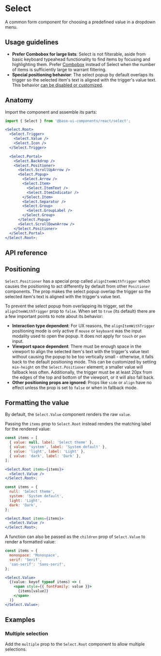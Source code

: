 # Select

<Subtitle>A common form component for choosing a predefined value in a dropdown menu.</Subtitle>
<Meta
  name="description"
  content="A high-quality, unstyled React select component that allows you for choosing a predefined value in a dropdown menu."
/>

<Demo path="./demos/hero" />

## Usage guidelines

- **Prefer Combobox for large lists**: Select is not filterable, aside from basic keyboard typeahead functionality to find items by focusing and highlighting them. Prefer [Combobox](/react/components/combobox) instead of Select when the number of items is sufficiently large to warrant filtering.
- **Special positioning behavior**: The select popup by default overlaps its trigger so the selected item's text is aligned with the trigger's value text. This behavior [can be disabled or customized](/react/components/select#positioning).

## Anatomy

Import the component and assemble its parts:

```jsx title="Anatomy"
import { Select } from '@base-ui-components/react/select';

<Select.Root>
  <Select.Trigger>
    <Select.Value />
    <Select.Icon />
  </Select.Trigger>

  <Select.Portal>
    <Select.Backdrop />
    <Select.Positioner>
      <Select.ScrollUpArrow />
      <Select.Popup>
        <Select.Arrow />
        <Select.Item>
          <Select.ItemText />
          <Select.ItemIndicator />
        </Select.Item>
        <Select.Separator />
        <Select.Group>
          <Select.GroupLabel />
        </Select.Group>
      </Select.Popup>
      <Select.ScrollDownArrow />
    </Select.Positioner>
  </Select.Portal>
</Select.Root>;
```

## API reference

<Reference
  component="Select"
  parts="Root, Trigger, Value, Icon, Backdrop, Portal, Positioner, Popup, Arrow, Item, ItemText, ItemIndicator, Group, GroupLabel, ScrollUpArrow, ScrollDownArrow, Separator"
/>

## Positioning

`Select.Positioner` has a special prop called `alignItemWithTrigger` which causes the positioning to act differently by default from other `Positioner` components.
The prop makes the select popup overlap the trigger so the selected item's text is aligned with the trigger's value text.

To prevent the select popup from overlapping its trigger, set the `alignItemWithTrigger` prop to `false`.
When set to `true` (its default) there are a few important points to note about its behavior:

- **Interaction type dependent**: For UX reasons, the `alignItemWithTrigger` positioning mode is only active if `mouse` or `keyboard` was the input modality used to open the popup. It does not apply for `touch` or `pen` input.
- **Viewport space dependent**: There must be enough space in the viewport to align the selected item's text with the trigger's value text without causing the popup to be too vertically small - otherwise, it falls back to the default positioning mode. This can be customized by setting `min-height` on the `Select.Positioner` element; a smaller value will fallback less often. Additionally, the trigger must be at least 20px from the edges of the top and bottom of the viewport, or it will also fall back.
- **Other positioning props are ignored**: Props like `side` or `align` have no effect unless the prop is set to `false` or when in fallback mode.

## Formatting the value

By default, the `Select.Value` component renders the raw `value`.

Passing the `items` prop to `Select.Root` instead renders the matching label for the rendered value:

```jsx title="items prop (Array)" "items"1,3
const items = [
  { value: null, label: 'Select theme' },
  { value: 'system', label: 'System default' },
  { value: 'light', label: 'Light' },
  { value: 'dark', label: 'Dark' },
];

<Select.Root items={items}>
  <Select.Value />
</Select.Root>;
```

```jsx title="items prop (Record)" "items"1,3
const items = {
  null: 'Select theme',
  system: 'System default',
  light: 'Light',
  dark: 'Dark',
};

<Select.Root items={items}>
  <Select.Value />
</Select.Root>;
```

A function can also be passed as the `children` prop of `Select.Value` to render a formatted value:

```jsx title="Lookup map" {8-12}
const items = {
  monospace: 'Monospace',
  serif: 'Serif',
  'san-serif': 'Sans-serif',
};

<Select.Value>
  {(value: keyof typeof items) => (
    <span style={{ fontFamily: value }}>
      {items[value]}
    </span>
  )}
</Select.Value>;
```

## Examples

### Multiple selection

Add the `multiple` prop to the `Select.Root` component to allow multiple selections.

<Demo path="./demos/multiple" compact />
